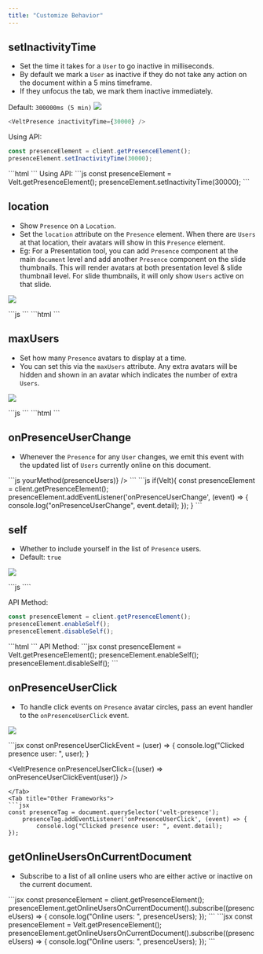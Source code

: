 ```yaml
---
title: "Customize Behavior"
---
```



## setInactivityTime
- Set the time it takes for a `User` to go inactive in milliseconds.
- By default we mark a `User` as inactive if they do not take any action on the document within a 5 mins timeframe.
- If they unfocus the tab, we mark them inactive immediately.

Default: `300000ms (5 min)`
![](/images/presence/inactivity.png)

<Tabs>
  <Tab title="React / Next.js">

```js
<VeltPresence inactivityTime={30000} />
```
Using API:
```js
const presenceElement = client.getPresenceElement();
presenceElement.setInactivityTime(30000);
```
</Tab>
<Tab title="Other Frameworks">
```html
<velt-presence inactivity-time="30000"></velt-presence>
```
Using API:
```js
const presenceElement = Velt.getPresenceElement();
presenceElement.setInactivityTime(30000);
```
</Tab>
</Tabs>


## location
- Show  `Presence` on a `Location`.
- Set the `location` attribute on the `Presence` element. When there are `Users` at that location, their avatars will show in this `Presence` element.
- Eg: For a Presentation tool, you can add `Presence` component at the main `document` level and add another `Presence` component on the slide thumbnails. This will render avatars at both presentation level & slide thumbnail level. For slide thumbnails, it will only show `Users` active on that slide.

![](/images/presence/Location.png)

<Tabs>
  <Tab title="React / Next.js">
```js
<VeltPresence location={{page: 1}}/>
```
</Tab>
<Tab title="Other Frameworks">
```html
<velt-presence location='{"page": 1}'></velt-presence>
```
</Tab>

</Tabs>


## maxUsers

- Set how many `Presence` avatars to display at a time.
- You can set this via the `maxUsers` attribute. Any extra avatars will be hidden and shown in an avatar which indicates the number of extra `Users`.

![](/images/presence/Presence_Max_Users.png)

<Tabs>
  <Tab title="React / Next.js">
```js
<VeltPresence maxUsers={3} />
```
</Tab>
<Tab title="Other Frameworks">
```html
<velt-presence max-users="3"></velt-presence>
```
</Tab>
</Tabs>

## onPresenceUserChange
- Whenever the `Presence` for any `User` changes, we emit this event with the updated list of `Users` currently online on this document.

<Tabs>
  <Tab title="React / Next.js">
```js
<VeltPresence onPresenceUserChange={(presenceUsers) => yourMethod(presenceUsers)} />
```
</Tab>
<Tab title="Other Frameworks">
```js
if(Velt){
  const presenceElement = client.getPresenceElement();
  presenceElement.addEventListener('onPresenceUserChange', (event) => {
    console.log("onPresenceUserChange", event.detail);
  });
}
```
</Tab>
</Tabs>

## self
- Whether to include yourself in the list of `Presence` users.
- Default: `true`

![](/images/presence/self.png)

<Tabs>
  <Tab title="React / Next.js">
```js
<VeltPresence self={false} />
````

API Method:
```jsx
const presenceElement = client.getPresenceElement();
presenceElement.enableSelf();
presenceElement.disableSelf();
```
</Tab>

<Tab title="Other Frameworks">
```html
<velt-presence self="false"></velt-presence>
```
API Method:
```jsx
const presenceElement = Velt.getPresenceElement();
presenceElement.enableSelf();
presenceElement.disableSelf();
```
</Tab>

</Tabs>

## onPresenceUserClick
- To handle click events on `Presence` avatar circles, pass an event handler to the  `onPresenceUserClick` event.

![](/images/presence/onPresenceUserClick.png)

<Tabs>
  <Tab title="React / Next.js">
```jsx
const onPresenceUserClickEvent = (user) => {
  console.log("Clicked presence user: ", user);
}
	
<VeltPresence onPresenceUserClick={(user) => onPresenceUserClickEvent(user)} />
```
</Tab>
<Tab title="Other Frameworks">
```jsx
const presenceTag = document.querySelector('velt-presence');
	presenceTag.addEventListener('onPresenceUserClick', (event) => {
		console.log("Clicked presence user: ", event.detail);
});
```
</Tab>
</Tabs>

## getOnlineUsersOnCurrentDocument
- Subscribe to a list of all online users who are either active or inactive on the current document.

<Tabs>
  <Tab title="React / Next.js">
```jsx
const presenceElement = client.getPresenceElement();
presenceElement.getOnlineUsersOnCurrentDocument().subscribe((presenceUsers) => {
  console.log("Online users: ", presenceUsers);
});
```
</Tab>
<Tab title="Other Frameworks">
```jsx
const presenceElement = Velt.getPresenceElement();
presenceElement.getOnlineUsersOnCurrentDocument().subscribe((presenceUsers) => {
  console.log("Online users: ", presenceUsers);
});
```
</Tab>
</Tabs>